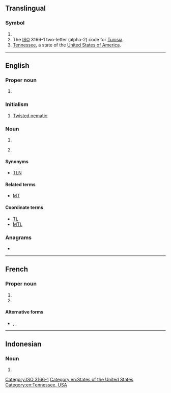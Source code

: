 {{also|tn|.tn|t.n.|ṯn|T.-N.|.ṯn}}
==Translingual==

===Symbol===
{{head|mul|symbol}}

# {{SI-unit-abb|tera|newton|[[force]]}}
# The [[ISO]] 3166-1 two-letter (alpha-2) code for [[Tunisia]].
# [[Tennessee]], a state of the [[United States of America]].

[[Category:ISO 3166-1]]

----

==English==

===Proper noun===
{{head|en|proper noun}}

# {{abbreviation of|en|Tennessee}}

===Initialism===
{{rfc-header|lang=en|Initialism}}
{{head|en|initialism}}
# [[twisted nematic|Twisted nematic]].<!-- A type of LCD displays -->

===Noun===
{{en-noun}}

# {{abbreviation of|en|telephone number}}
# {{label|en|informal}} {{abbreviation of|en|[[translator]][['s]] [[note]] or [[translation]] [[note]]}}

====Synonyms====
* {{sense|translating note}} [[TLN]]

====Related terms====
{{sense|translating note}}
* [[MT]] {{qualifier|machine translation}}

====Coordinate terms====
{{sense|translating note}}
* [[TL]] {{qualifier|translator or translation}}
* [[MTL]] {{qualifier|machine translation}}

===Anagrams===
* {{anagrams|en|a=nt|-n't|N.T.|NT|n't|n/t}}

[[Category:en:States of the United States]]
[[Category:en:Tennessee, USA]]

----

==French==

===Proper noun===
{{head|fr|proper noun}}

# {{init of|fr|[[Terre-Neuve]]}}
# {{init of|fr|[[Terre-Neuve-et-Labrador]]}}

====Alternative forms====
* {{l|fr|T.-N.}}, {{l|fr|T-N}}, {{l|fr|T.N.}}

----

==Indonesian==

===Noun===
{{id-noun}}

# {{initialism of|id|[[taman nasional]]}}